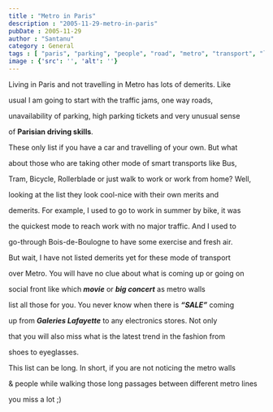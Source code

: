 ```yaml
---
title : "Metro in Paris"
description : "2005-11-29-metro-in-paris"
pubDate : 2005-11-29
author : "Santanu"
category : General
tags : [ "paris", "parking", "people", "road", "metro", "transport", "local train", "car", "bus", "sale",]
image : {'src': '', 'alt': ''}
---
```



Living in Paris and not travelling in Metro has lots of demerits. Like

usual I am going to start with the traffic jams, one way roads,

unavailability of parking, high parking tickets and very unusual sense

of **Parisian driving skills**.



  



These only list if you have a car and travelling of your own. But what

about those who are taking other mode of smart transports like Bus,

Tram, Bicycle, Rollerblade or just walk to work or work from home? Well,

looking at the list they look cool-nice with their own merits and

demerits. For example, I used to go to work in summer by bike, it was

the quickest mode to reach work with no major traffic. And I used to

go-through Bois-de-Boulogne to have some exercise and fresh air.



  



But wait, I have not listed demerits yet for these mode of transport

over Metro. You will have no clue about what is coming up or going on

social front like which ***movie*** or ***big concert*** as metro walls

list all those for you. You never know when there is ***“SALE”*** coming

up from ***Galeries Lafayette*** to any electronics stores. Not only

that you will also miss what is the latest trend in the fashion from

shoes to eyeglasses.



  



This list can be long. In short, if you are not noticing the metro walls

& people while walking those long passages between different metro lines

you miss a lot ;)
